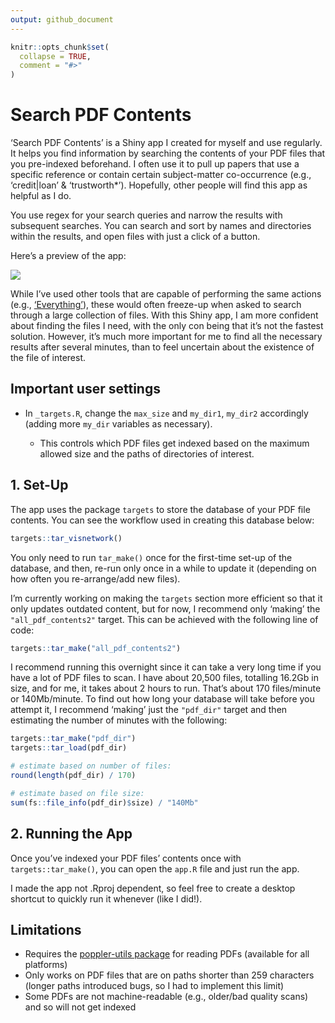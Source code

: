```yaml
---
output: github_document
---
```


<!-- README.md is generated from README.Rmd. Please edit that file -->

```r
knitr::opts_chunk$set(
  collapse = TRUE,
  comment = "#>"
)
```

# Search PDF Contents

<!-- badges: start -->

<!-- badges: end -->

'Search PDF Contents' is a Shiny app I created for myself and use regularly. It helps you find information by searching the contents of your PDF files that you pre-indexed beforehand. I often use it to pull up papers that use a specific reference or contain certain subject-matter co-occurrence (e.g., 'credit\|loan' & 'trustworth\*'). Hopefully, other people will find this app as helpful as I do.

You use regex for your search queries and narrow the results with subsequent searches. You can search and sort by names and directories within the results, and open files with just a click of a button.

Here's a preview of the app:

![](README_files/rstudio_vfRsoOhtGX.png)

While I've used other tools that are capable of performing the same actions (e.g., ['Everything'](https://www.voidtools.com/)), these would often freeze-up when asked to search through a large collection of files. With this Shiny app, I am more confident about finding the files I need, with the only con being that it's not the fastest solution. However, it's much more important for me to find all the necessary results after several minutes, than to feel uncertain about the existence of the file of interest.

## Important user settings

-   In `_targets.R`, change the `max_size` and `my_dir1`, `my_dir2` accordingly (adding more `my_dir` variables as necessary).

    -   This controls which PDF files get indexed based on the maximum allowed size and the paths of directories of interest.

## 1. Set-Up

The app uses the package `targets` to store the database of your PDF file contents. You can see the workflow used in creating this database below:

```r
targets::tar_visnetwork()
```

You only need to run `tar_make()` once for the first-time set-up of the database, and then, re-run only once in a while to update it (depending on how often you re-arrange/add new files).

I'm currently working on making the `targets` section more efficient so that it only updates outdated content, but for now, I recommend only 'making' the `"all_pdf_contents2"` target. This can be achieved with the following line of code:

```r
targets::tar_make("all_pdf_contents2")
```

I recommend running this overnight since it can take a very long time if you have a lot of PDF files to scan. I have about 20,500 files, totalling 16.2Gb in size, and for me, it takes about 2 hours to run. That's about 170 files/minute or 140Mb/minute. To find out how long your database will take before you attempt it, I recommend 'making' just the `"pdf_dir"` target and then estimating the number of minutes with the following:

```r
targets::tar_make("pdf_dir")
targets::tar_load(pdf_dir)

# estimate based on number of files:
round(length(pdf_dir) / 170)

# estimate based on file size:
sum(fs::file_info(pdf_dir)$size) / "140Mb"
```

## 2. Running the App

Once you've indexed your PDF files' contents once with `targets::tar_make()`, you can open the `app.R` file and just run the app.

I made the app not .Rproj dependent, so feel free to create a desktop shortcut to quickly run it whenever (like I did!).

## Limitations

-   Requires the [poppler-utils package](https://poppler.freedesktop.org/) for reading PDFs (available for all platforms)
-   Only works on PDF files that are on paths shorter than 259 characters (longer paths introduced bugs, so I had to implement this limit)
-   Some PDFs are not machine-readable (e.g., older/bad quality scans) and so will not get indexed
